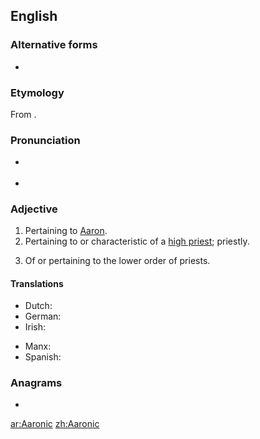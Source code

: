 ==English==

===Alternative forms===
* {{l|en|Aaronical}}

===Etymology===
From {{suffix|Aaron|ic|lang=en}}.

===Pronunciation===
* {{a|RP}} {{IPA|/æɹˈɒn.ɪk/|/ɛːˈrɒn.ɪk/|lang=en}}
* {{a|GenAm}} {{IPA|/æɹˈɑn.ɪk/|/ɛˈrɑn.ɪk/|lang=en}}

===Adjective===
{{en-adj}}

# Pertaining to [[Aaron]]. {{defdate|First attested in the mid 17<sup>th</sup> century.}}
# Pertaining to or characteristic of a [[high priest]]; priestly. {{defdate|First attested in the mid 17<sup>th</sup> century.}}
# {{label|en|Mormonism}} Of or pertaining to the lower order of priests. {{defdate|First attested in the early 19<sup>th</sup> century.}}

====Translations====
{{trans-top|pertaining to Aaron}}
* Dutch: {{t|nl|aäronitisch}}
* German: {{t|de|aaronitisch}}
* Irish: {{t|ga|Árónach}}
{{trans-mid}}
* Manx: {{t|gv|Aaronagh}}
* Spanish: {{t+|es|aarónico}}
{{trans-bottom}}

===Anagrams===
* {{l|en|ocarina}}

[[ar:Aaronic]]
[[zh:Aaronic]]